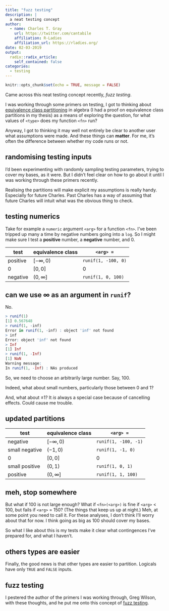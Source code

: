 ```yaml
---
title: "fuzz testing"
description: |
  a neat testing concept 
author:
  - name: Charles T. Gray
    url: https://twitter.com/cantabile
    affiliation: R-Ladies
    affiliation_url: https://rladies.org/
date: 02-03-2019
output:
  radix::radix_article:
    self_contained: false
categories:
  - testing
---
```


```r
knitr::opts_chunk$set(echo = TRUE, message = FALSE)
```


Came across this neat testing concept recently, _fuzz testing_. 

I was working through some primers on testing,  I got to thinking about [equivalence class partitioning](https://en.wikipedia.org/wiki/Equivalence_class) in algebra (I had a proof on equivalence class partitions in my thesis) as a means of exploring the question, for what values of `<type>` does my function `<fn>` run? 

Anyway, I got to thinking it may well not entirely be clear to another user what assumptions were made. And these things can **matter**. For me, it's often the difference between whether my code runs or not. 

## randomising testing inputs

I'd been experimenting with randomly sampling testing parameters, trying to cover my bases, as it were. But I didn't feel clear on how to go about it until I was working through these primers recently. 

Realising the partitions will make explicit my assumptions is really handy. Especially for future Charles. Past Charles has a way of assuming that future Charles will intuit what was the obvious thing to check. 

## testing numerics

Take for example a `numeric` argument `<arg>` for a function `<fn>`. I've been tripped up many a time by negative numbers going into a `log`. So I might make sure I test a **positive** number, a **negative** number, and 0.   

test | equivalence class | `<arg> = `
- | - | - 
positive | $[-\infty, 0)$ | `runif(1, -100, 0)`
0 |  $[0,0]$ |  0
negative | $(0, \infty]$ |  `runif(1, 0, 100)`

## can we use $\infty$ as an argument in `runif`?

No.

```r
> runif(1)
[1] 0.567648
> runif(1, -inf)
Error in runif(1, -inf) : object 'inf' not found
> inf
Error: object 'inf' not found
> Inf
[1] Inf
> runif(1, -Inf)
[1] NaN
Warning message:
In runif(1, -Inf) : NAs produced
```

So, we need to choose an arbitrarily large number. Say, 100. 

Indeed, what about small numbers, particularly those between 0 and 1? 

And, what about $\pm 1$? It _is_ always a special case because of cancelling effects. Could cause me trouble. 

## updated partitions

test | equivalence class | `<arg> = `
- | - | - 
negative | $[-\infty, 0)$ | `runif(1, -100, -1)`
small negative | $(-1, 0)$ | `runif(1, -1, 0)`
0 |  $[0,0]$ |  0
small positive | $(0, 1)$ | `runif(1, 0, 1)`
positive | $(0, \infty]$ |  `runif(1, 1, 100)`

## meh, stop somewhere

But what if 100 is not large enough? What if `<fn>(<arg>)` is fine if `<arg>` < 100, but fails if `<arg>` = 150? (The things that keep us up at night.) Meh, at some point you need to call it. For these analyses, I don't think I'll worry about that for now. I think going as big as 100 should cover my bases. 

So what I like about this is my tests make it clear what contingences I've prepared for, and what I haven't. 

## others types are easier

Finally, the good news is that other types are easier to partition. Logicals have only `TRUE` and `FALSE` inputs. 

## fuzz testing

I pestered the author of the primers I was working through, Greg Wilson, with these thoughts, and he put me onto this concept of [fuzz testing](https://en.wikipedia.org/wiki/Fuzzing). 
